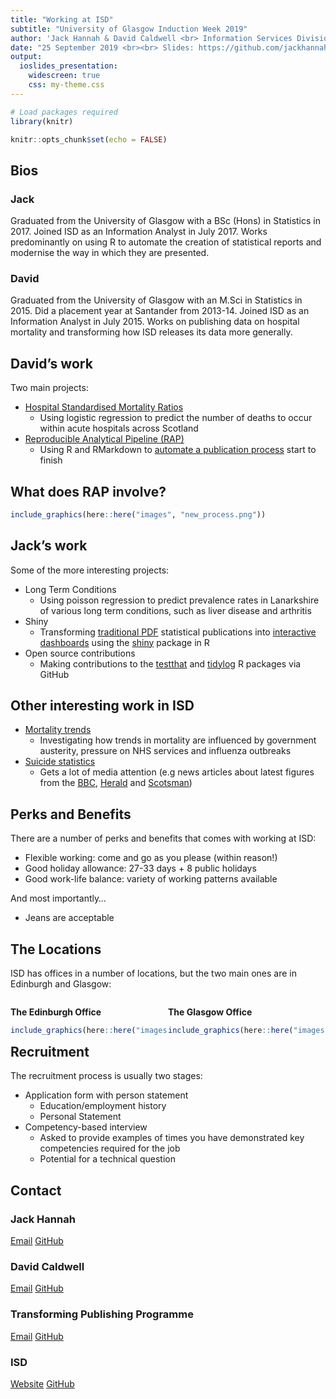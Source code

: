 ```yaml
---
title: "Working at ISD"
subtitle: "University of Glasgow Induction Week 2019"
author: 'Jack Hannah & David Caldwell <br> Information Services Division <br>'
date: "25 September 2019 <br><br> Slides: https://github.com/jackhannah95/uofg-isd"
output:
  ioslides_presentation:
    widescreen: true
    css: my-theme.css
---
```


```r
# Load packages required
library(knitr)

knitr::opts_chunk$set(echo = FALSE)
```


## Bios

### **Jack**
Graduated from the University of Glasgow with a BSc (Hons) in Statistics in 2017. Joined ISD as an Information Analyst in July 2017. Works predominantly on using R to automate the creation of statistical reports and modernise the way in which they are presented.

### **David**
Graduated from the University of Glasgow with an M.Sci in Statistics in 2015. Did a placement year at Santander from 2013-14. Joined ISD as an Information Analyst in July 2015. Works on publishing data on hospital mortality and transforming how ISD releases its data more generally.


## David's work

Two main projects:

- [Hospital Standardised Mortality Ratios](https://www.isdscotland.org/Health-Topics/Quality-Indicators/HSMR/)
    - Using logistic regression to predict the number of deaths to occur within acute hospitals across Scotland
    
- [Reproducible Analytical Pipeline (RAP)](https://www.isdscotland.org/About-ISD/Methodologies/_docs/Reproducible_Analytical_Pipelines_paper_v1.4.pdf)
    - Using R and RMarkdown to [automate a publication process](https://github.com/NHS-NSS-transforming-publications/hsmr) start to finish
    

## What does RAP involve?

```r
include_graphics(here::here("images", "new_process.png"))
```


## Jack's work

Some of the more interesting projects:

- Long Term Conditions
  - Using poisson regression to predict prevalence rates in Lanarkshire of various long term conditions, such as liver disease and arthritis
  
- Shiny
  - Transforming [traditional PDF](https://www.isdscotland.org/Health-Topics/Hospital-Care/Publications/2017-06-27/2017-06-27-AcuteActivityQuarterly-Report.pdf?97298830748) statistical publications into [interactive dashboards](https://scotland.shinyapps.io/isd-hospital-activity-may19/) using the [shiny](https://shiny.rstudio.com/) package in R
  
- Open source contributions
  - Making contributions to the [testthat](https://testthat.r-lib.org/) and [tidylog](https://github.com/elbersb/tidylog) R packages via GitHub


## Other interesting work in ISD

- [Mortality trends](https://www.scotpho.org.uk/population-dynamics/recent-mortality-trends/)
  - Investigating how trends in mortality are influenced by government austerity, pressure on NHS services and influenza outbreaks
  
- [Suicide statistics](https://www.isdscotland.org/Health-Topics/Public-Health/Publications/2019-06-26/2019-06-26-Suicide-Summary.pdf?)
  - Gets a lot of media attention (e.g news articles about latest figures from the [BBC](https://www.bbc.co.uk/news/uk-scotland-48770610), [Herald](https://www.heraldscotland.com/news/17732242.rise-of-more-than-100-suicides-is-devastating-news/) and [Scotsman](https://www.scotsman.com/health/number-of-suicides-recorded-in-scotland-rises-by-15-in-a-year-1-4954440))



## Perks and Benefits

There are a number of perks and benefits that comes with working at ISD:

- Flexible working: come and go as you please (within reason!)
- Good holiday allowance: 27-33 days + 8 public holidays
- Good work-life balance: variety of working patterns available

And most importantly...

- Jeans are acceptable


## The Locations

ISD has offices in a number of locations, but the two main ones are in Edinburgh and Glasgow:

<div style="float: left; width: 50%; text-align: left">
**The Edinburgh Office**
```r
include_graphics(here::here("images", "gyle_location.png"))
```
</div>

<div style="float: right; width: 50%;">
**The Glasgow Office**
```r
include_graphics(here::here("images", "meridian_location.png"))
```
</div>


## Recruitment

The recruitment process is usually two stages:

- Application form with person statement
    - Education/employment history
    - Personal Statement
    
- Competency-based interview
    - Asked to provide examples of times you have demonstrated key competencies required for the job
    - Potential for a technical question


## Contact

### Jack Hannah

[Email](mailto:jack.hannah1@nhs.net)
[GitHub](https://github.com/jackhannah95)

### David Caldwell

[Email](mailto:david.caldwell1@nhs.net)
[GitHub](https://github.com/davidc92)

### Transforming Publishing Programme

[Email](mailto:nss.isdtransformingpublishing@nhs.net)
[GitHub](https://github.com/NHS-NSS-transforming-publications)

### ISD

[Website](https://www.isdscotland.org/)
[GitHub](https://github.com/Health-SocialCare-Scotland)